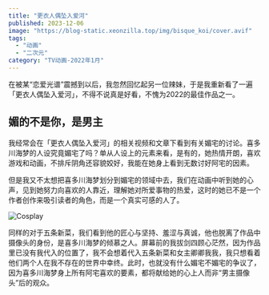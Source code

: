 ```yaml
---
title: "更衣人偶坠入爱河"
published: 2023-12-06
image: "https://blog-static.xeonzilla.top/img/bisque_koi/cover.avif"
tags:
  - "动画"
  - "二次元"
category: "TV动画-2022年1月"
---
```


在被某“恋爱光谱”震撼到以后，我忽然回忆起另一位辣妹，于是我重新看了一遍「更衣人偶坠入爱河」，不得不说真是好看，不愧为2022的最佳作品之一。

## 媚的不是你，是男主
我经常会在「更衣人偶坠入爱河」的相关视频和文章下看到有关媚宅的讨论。喜多川海梦的人设究竟媚宅了吗？单从人设上的元素来看，是有的，她热情开朗，喜欢游戏和动画，不排斥阴角还容貌姣好，我能在她身上看到无数讨好阿宅的因素。

但是我又不太想把喜多川海梦划分到媚宅的领域中去，我们在动画中听到她的心声，见到她努力向喜欢的人靠近，理解她对所爱事物的热爱，这时的她已不是一个作者创作来吸引读者的角色，而是一个真实可感的人了。

![Cosplay](https://blog-static.xeonzilla.top/img/bisque_koi/01.avif "Cosplay")

同样的对于五条新菜，我们看到他的匠心与坚持、羞涩与真诚，他也脱离了作品中摄像头的身份，是喜多川海梦的倾慕之人。屏幕前的我拔剑四顾心茫然，因为作品里已没有我代入的位置了，我不会想着代入五条新菜和女主卿卿我我，我只想看着他们两个人在我不存在的世界中幸终。此时，也就没有什么媚宅不媚宅的争议了，因为喜多川海梦身上所有阿宅喜欢的要素，都将献给她的心上人而非“男主摄像头”后的观众。
